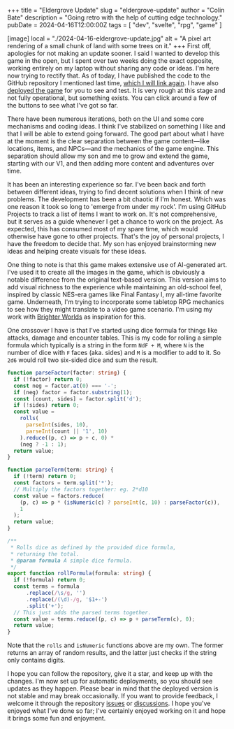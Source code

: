 +++
title = "Eldergrove Update"
slug = "eldergrove-update"
author = "Colin Bate"
description = "Going retro with the help of cutting edge technology."
pubDate = 2024-04-16T12:00:00Z
tags = [ "dev", "svelte", "rpg", "game" ]

[image]
local = "./2024-04-16-eldergrove-update.jpg"
alt = "A pixel art rendering of a small chunk of land with some trees on it."
+++
First off, apologies for not making an update sooner. I said I wanted to develop this game in the open, but I spent over two weeks doing the exact opposite, working entirely on my laptop without sharing any code or ideas. I'm here now trying to rectify that. As of today, I have published the code to the GitHub repository I mentioned last time, [which I will link again][1]. I have also [deployed the game][2] for you to see and test. It is very rough at this stage and not fully operational, but something exists. You can click around a few of the buttons to see what I've got so far.

There have been numerous iterations, both on the UI and some core mechanisms and coding ideas. I think I've stabilized on something I like and that I will be able to extend going forward. The good part about what I have at the moment is the clear separation between the game content—like locations, items, and NPCs—and the mechanics of the game engine. This separation should allow my son and me to grow and extend the game, starting with our V1, and then adding more content and adventures over time.

It has been an interesting experience so far. I've been back and forth between different ideas, trying to find decent solutions when I think of new problems. The development has been a bit chaotic if I'm honest. Which was one reason it took so long to 'emerge from under my rock'. I'm using GitHub Projects to track a list of items I want to work on. It's not comprehensive, but it serves as a guide whenever I get a chance to work on the project. As expected, this has consumed most of my spare time, which would otherwise have gone to other projects. That's the joy of personal projects, I have the freedom to decide that. My son has enjoyed brainstorming new ideas and helping create visuals for these ideas.

One thing to note is that this game makes extensive use of AI-generated art. I've used it to create all the images in the game, which is obviously a notable difference from the original text-based version. This version aims to add visual richness to the experience while maintaining an old-school feel, inspired by classic NES-era games like Final Fantasy I, my all-time favorite game. Underneath, I'm trying to incorporate some tabletop RPG mechanics to see how they might translate to a video game scenario. I'm using my work with [Brighter Worlds][4] as inspiration for this.

One crossover I have is that I've started using dice formula for things like attacks, damage and encounter tables. This is my code for rolling a simple formula which typically is a string in the form `NdF + M`, where `N` is the number of dice with `F` faces (aka. sides) and `M` is a modifier to add to it. So `2d6` would roll two six-sided dice and sum the result.

```ts
function parseFactor(factor: string) {
  if (!factor) return 0;
  const neg = factor.at(0) === '-';
  if (neg) factor = factor.substring(1);
  const [count, sides] = factor.split('d');
  if (!sides) return 0;
  const value =
    rolls(
      parseInt(sides, 10),
      parseInt(count || '1', 10)
    ).reduce((p, c) => p + c, 0) *
    (neg ? -1 : 1);
  return value;
}

function parseTerm(term: string) {
  if (!term) return 0;
  const factors = term.split('*');
  // Multiply the factors together: eg. 2*d10
  const value = factors.reduce(
    (p, c) => p * (isNumeric(c) ? parseInt(c, 10) : parseFactor(c)),
    1
  );
  return value;
}

/**
 * Rolls dice as defined by the provided dice formula,
 * returning the total.
 * @param formula A simple dice formula.
 */
export function rollFormula(formula: string) {
  if (!formula) return 0;
  const terms = formula
      .replace(/\s/g, '')
      .replace(/(\d)-/g, '$1+-')
      .split('+');
  // This just adds the parsed terms together.
  const value = terms.reduce((p, c) => p + parseTerm(c), 0);
  return value;
}
```

Note that the `rolls` and `isNumeric` functions above are my own. The former returns an array of random results, and the latter just checks if the string only contains digits.

I hope you can follow the repository, give it a star, and keep up with the changes. I'm now set up for automatic deployments, so you should see updates as they happen. Please bear in mind that the deployed version is not stable and may break occasionally. If you want to provide feedback, I welcome it through the repository [issues][5] or [discussions][6]. I hope you've enjoyed what I've done so far; I've certainly enjoyed working on it and hope it brings some fun and enjoyment.

[1]: https://github.com/ttrpgtools/eldergrove
[2]: https://eldergrove.pages.dev/
[3]: https://github.com/orgs/ttrpgtools/projects/3/views/3
[4]: https://www.brighterworldsrpg.com/
[5]: https://github.com/ttrpgtools/eldergrove/issues
[6]: https://github.com/ttrpgtools/eldergrove/discussions
